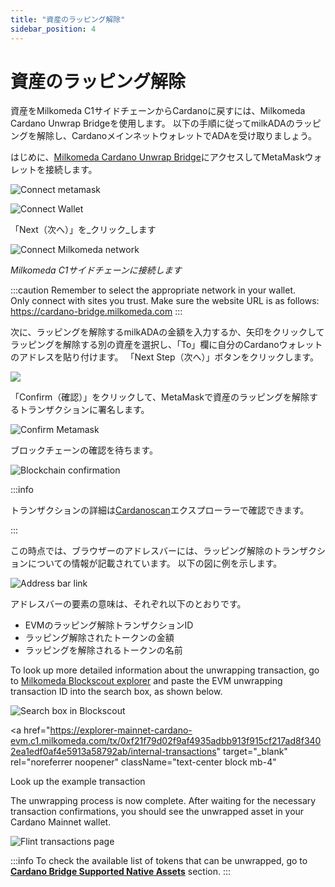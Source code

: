 ```yaml
---
title: "資産のラッピング解除"
sidebar_position: 4
---
```



# 資産のラッピング解除

資産をMilkomeda C1サイドチェーンからCardanoに戻すには、Milkomeda Cardano Unwrap Bridgeを使用します。 以下の手順に従ってmilkADAのラッピングを解除し、CardanoメインネットウォレットでADAを受け取りましょう。&#x20;

はじめに、[Milkomeda Cardano Unwrap Bridge](https://cardano-bridge.milkomeda.com/bridge)にアクセスしてMetaMaskウォレットを接続します。

![Connect metamask](/img/connect-metamask.png)

![Connect Wallet](/img/connect-wallet.png)

「Next（次へ）」を_クリック_します

![Connect Milkomeda network](/img/connect-milkomeda.png)

_Milkomeda C1サイドチェーンに接続します_

:::caution Remember to select the appropriate network in your wallet. <br /> Only connect with sites you trust. Make sure the website URL is as follows: https://cardano-bridge.milkomeda.com :::

次に、ラッピングを解除するmilkADAの金額を入力するか、矢印をクリックしてラッピングを解除する別の資産を選択し、「To」欄に自分のCardanoウォレットのアドレスを貼り付けます。 「Next Step（次へ）」ボタンをクリックします。

<img className="img-full" src={tokenSelection} />

「Confirm（確認）」をクリックして、MetaMaskで資産のラッピングを解除するトランザクションに署名します。

![Confirm Metamask](/img/confirm-metamask.png)

ブロックチェーンの確認を待ちます。

<img className="img-full" src={blockchainConfirmation} alt="Blockchain confirmation" />

:::info

トランザクションの詳細は[Cardanoscan](https://cardanoscan.io)エクスプローラーで確認できます。

:::

この時点では、ブラウザーのアドレスバーには、ラッピング解除のトランザクションについての情報が記載されています。 以下の図に例を示します。

<img className="img-full" src={addressBar} alt="Address bar link" />

アドレスバーの要素の意味は、それぞれ以下のとおりです。

- EVMのラッピング解除トランザクションID
- ラッピング解除されたトークンの金額
- ラッピングを解除されるトークンの名前

To look up more detailed information about the unwrapping transaction, go to [Milkomeda Blockscout explorer](https://explorer-mainnet-cardano-evm.c1.milkomeda.com/) and paste the EVM unwrapping transaction ID into the search box, as shown below.

<img className="img-full" src={searchBox} alt="Search box in Blockscout" />

<a
  href="https://explorer-mainnet-cardano-evm.c1.milkomeda.com/tx/0xf21f79d02f9af4935adbb913f915cf217ad8f3402ea1edf0af4e5913a58792ab/internal-transactions"
  target="_blank"
  rel="noreferrer noopener"
  className="text-center block mb-4"
>
  Look up the example transaction
</a>

The unwrapping process is now complete. After waiting for the necessary transaction confirmations, you should see the unwrapped asset in your Cardano Mainnet wallet.

![Flint transactions page](/img/flint-transactions.png)

:::info To check the available list of tokens that can be unwrapped, go to [**Cardano Bridge Supported Native Assets**](./cardano-bridge-supported-native-assets) section. :::
